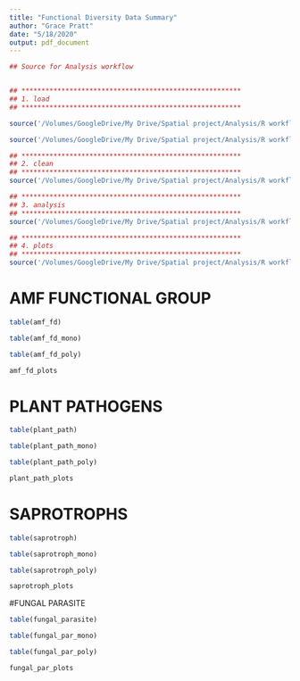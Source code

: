```yaml
---
title: "Functional Diversity Data Summary"
author: "Grace Pratt"
date: "5/18/2020"
output: pdf_document
---
```


```r
## Source for Analysis workflow 


## *******************************************************
## 1. load
## *******************************************************

source('/Volumes/GoogleDrive/My Drive/Spatial project/Analysis/R workflow/fungalcommunitycomp/R Scripts/load.R', chdir = TRUE)

source('/Volumes/GoogleDrive/My Drive/Spatial project/Analysis/R workflow/fungalcommunitycomp/R Scripts/functions.R', chdir = TRUE)

## *******************************************************
## 2. clean
## *******************************************************
source('/Volumes/GoogleDrive/My Drive/Spatial project/Analysis/R workflow/fungalcommunitycomp/R Scripts/clean.R', chdir = TRUE)

## *******************************************************
## 3. analysis
## *******************************************************
source('/Volumes/GoogleDrive/My Drive/Spatial project/Analysis/R workflow/fungalcommunitycomp/R Scripts/analysis.R', chdir = TRUE)

## *******************************************************
## 4. plots
## *******************************************************
source('/Volumes/GoogleDrive/My Drive/Spatial project/Analysis/R workflow/fungalcommunitycomp/R Scripts/plots.R', chdir = TRUE)
```


# AMF FUNCTIONAL GROUP

```r
table(amf_fd)

table(amf_fd_mono)

table(amf_fd_poly)
```



```r
amf_fd_plots

```


\pagebreak  

# PLANT PATHOGENS

```r
table(plant_path)

table(plant_path_mono)

table(plant_path_poly)
```


```r
plant_path_plots

```


\pagebreak  

# SAPROTROPHS

```r
table(saprotroph)

table(saprotroph_mono)

table(saprotroph_poly)
```


```r
saprotroph_plots

```


\pagebreak

#FUNGAL PARASITE

```r
table(fungal_parasite)

table(fungal_par_mono)

table(fungal_par_poly)
```


```r
fungal_par_plots

```






























